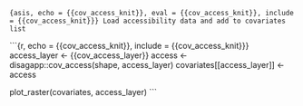 ```{asis, echo = {{cov_access_knit}}, eval = {{cov_access_knit}}, include = {{cov_access_knit}}}
Load accessibility data and add to covariates list
```

```{r, echo = {{cov_access_knit}}, include = {{cov_access_knit}}}
access_layer <- {{cov_access_layer}}
access <- disagapp::cov_access(shape, access_layer)
covariates[[access_layer]] <- access

plot_raster(covariates, access_layer)
```
